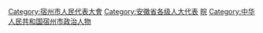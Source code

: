 [[Category:宿州市人民代表大會|Category:宿州市人民代表大會]]
[[Category:安徽省各级人大代表|Category:安徽省各级人大代表]]
[[Category:设区的市人大代表|皖]]
[[Category:中华人民共和国宿州市政治人物|Category:中华人民共和国宿州市政治人物]]